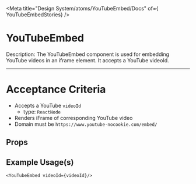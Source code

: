 
<Meta title="Design System/atoms/YouTubeEmbed/Docs" of={ YouTubeEmbedStories} />

# YouTubeEmbed

Description: The YouTubeEmbed component is used for embedding YouTube videos in an iframe element. It accepts a YouTube videoId.

---
# Acceptance Criteria
- Accepts a YouTube `videoId`
  - type: `ReactNode`
- Renders iFrame of corresponding YouTube video
- Domain must be `https://www.youtube-nocookie.com/embed/`

<Stories />

## Props
<Controls />


## Example Usage(s)
```tsx
<YouTubeEmbed videoId={videoId}/>
```
